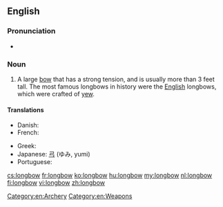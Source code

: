 ==English==
{{wikipedia}}

===Pronunciation===
* {{a|UK}} {{IPA|/ˈlɒŋbəʊ/}}

===Noun===
{{en-noun}}

# A large [[bow]] that has a strong tension, and is usually more than 3 feet tall.  The most famous longbows in history were the [[English]] longbows, which were crafted of [[yew]].

====Translations====
{{trans-top|large bow}}
* Danish: {{t-|da|langbue|c}}
* French: {{t-|fr|arc long anglais|m}}
{{trans-mid}}
* Greek: {{t+|el|τόξο|n}}
* Japanese: [[弓]] (ゆみ, yumi)
* Portuguese: {{t-|pt|arco longo|m}}
{{trans-bottom}}

[[Category:en:Archery]]
[[Category:en:Weapons]]

[[cs:longbow]]
[[fr:longbow]]
[[ko:longbow]]
[[hu:longbow]]
[[my:longbow]]
[[nl:longbow]]
[[fi:longbow]]
[[vi:longbow]]
[[zh:longbow]]